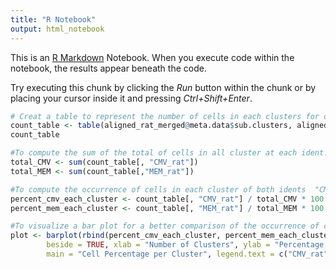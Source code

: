 ```yaml
---
title: "R Notebook"
output: html_notebook
---
```


This is an [R Markdown](http://rmarkdown.rstudio.com) Notebook. When you execute code within the notebook, the results appear beneath the code. 

Try executing this chunk by clicking the *Run* button within the chunk or by placing your cursor inside it and pressing *Ctrl+Shift+Enter*. 


```r
# Creat a table to represent the number of cells in each clusters for different idents, ("CMV & MEM").
count_table <- table(aligned_rat_merged@meta.data$sub.clusters, aligned_rat_merged@meta.data$orig.ident)
count_table
```

```r
#To compute the sum of the total of cells in all cluster at each ident.
total_CMV <- sum(count_table[, "CMV_rat"])
total_MEM <- sum(count_table[,"MEM_rat"])
```

```r
#To compute the occurrence of cells in each cluster of both idents  "CMV"& "MEM" in rat.(ratio = The count of cell at each cluster over the total count of cell in all clusters)
percent_cmv_each_cluster <- count_table[, "CMV_rat"] / total_CMV * 100
percent_mem_each_cluster <- count_table[, "MEM_rat"] / total_MEM * 100
```

```r
#To visualize a bar plot for a better comparison of the occurrence of cells between both idents
plot <- barplot(rbind(percent_cmv_each_cluster, percent_mem_each_cluster),
        beside = TRUE, xlab = "Number of Clusters", ylab = "Percentage of Cells",
        main = "Cell Percentage per Cluster", legend.text = c("CMV_rat", "MEM_rat"))
```